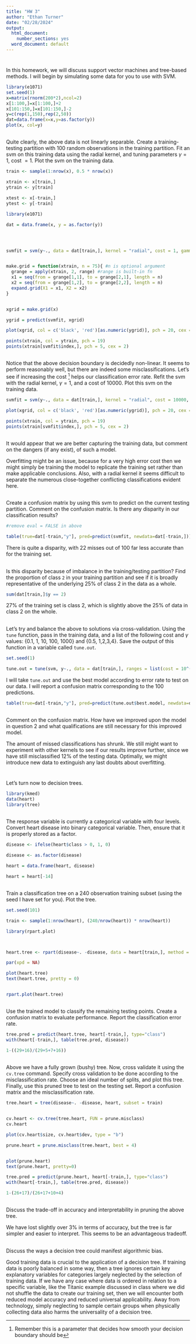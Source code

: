 ```yaml
---
title: "HW 3"
author: "Ethan Turner"
date: "02/28/2024"
output:
  html_document:
    number_sections: yes
  word_document: default
---
```


# 

In this homework, we will discuss support vector machines and tree-based methods.  I will begin by simulating some data for you to use with SVM. 

```r
library(e1071)
set.seed(1) 
x=matrix(rnorm(200*2),ncol=2)
x[1:100,]=x[1:100,]+2
x[101:150,]=x[101:150,]-2
y=c(rep(1,150),rep(2,50))
dat=data.frame(x=x,y=as.factor(y))
plot(x, col=y)


```


##

Quite clearly, the above data is not linearly separable.  Create a training-testing partition with 100 random observations in the training partition.  Fit an svm on this training data using the radial kernel, and tuning parameters $\gamma=1$, cost $=1$.  Plot the svm on the training data.  

```r
train <- sample(1:nrow(x), 0.5 * nrow(x))

xtrain <- x[train,]
ytrain <- y[train]

xtest <- x[-train,]
ytest <- y[-train]

library(e1071)

dat = data.frame(x, y = as.factor(y))




svmfit = svm(y~., data = dat[train,], kernel = "radial", cost = 1, gamma = 1, scale = FALSE)



```


```r
make.grid = function(xtrain, n = 75){ #n is optional argument
  grange = apply(xtrain, 2, range) #range is built-in fn
  x1 = seq(from = grange[1,1], to = grange[2,1], length = n)
  x2 = seq(from = grange[1,2], to = grange[2,2], length = n)
  expand.grid(X1 = x1, X2 = x2)
}


xgrid = make.grid(x)

ygrid = predict(svmfit, xgrid)

plot(xgrid, col = c('black', 'red')[as.numeric(ygrid)], pch = 20, cex = 0.2)

points(xtrain, col = ytrain, pch = 19)
points(xtrain[svmfit$index,], pch = 5, cex = 2)
```

##

Notice that the above decision boundary is decidedly non-linear.  It seems to perform reasonably well, but there are indeed some misclassifications.  Let's see if increasing the cost ^[Remember this is a parameter that decides how smooth your decision boundary should be] helps our classification error rate.  Refit the svm with the radial kernel, $\gamma=1$, and a cost of 10000.  Plot this svm on the training data. 

```r
svmfit = svm(y~., data = dat[train,], kernel = "radial", cost = 10000, gamma = 1, scale = FALSE)

plot(xgrid, col = c('black', 'red')[as.numeric(ygrid)], pch = 20, cex = 0.2)

points(xtrain, col = ytrain, pch = 19)
points(xtrain[svmfit$index,], pch = 5, cex = 2)
```

##

It would appear that we are better capturing the training data, but comment on the dangers (if any exist), of such a model. 

Overfitting might be an issue, because for a very high error cost then we might simply be training the model to replicate the training set rather than make applicable conclusions. Also, with a radial kernel it seems difficult to separate the numerous close-together conflicting classifications evident here.

##

Create a confusion matrix by using this svm to predict on the current testing partition.  Comment on the confusion matrix.  Is there any disparity in our classification results?    

```r
#remove eval = FALSE in above

table(true=dat[-train,"y"], pred=predict(svmfit, newdata=dat[-train,]))
```


There is quite a disparity, with 22 misses out of 100 far less accurate than for the training set. 

##

Is this disparity because of imbalance in the training/testing partition?  Find the proportion of class `2` in your training partition and see if it is broadly representative of the underlying 25\% of class 2 in the data as a whole.  

```r
sum(dat[train,]$y == 2)
```

27% of the training set is class 2, which is slightly above the 25% of data in class 2 on the whole.

##

Let's try and balance the above to solutions via cross-validation.  Using the `tune` function, pass in the training data, and a list of the following cost and $\gamma$ values: {0.1, 1, 10, 100, 1000} and {0.5, 1,2,3,4}.  Save the output of this function in a variable called `tune.out`.  

```r
set.seed(1)

tune.out = tune(svm, y~., data = dat[train,], ranges = list(cost = 10^(-1:3), gamma = c(.5, 1, 2, 3, 4)))

```

I will take `tune.out` and use the best model according to error rate to test on our data.  I will report a confusion matrix corresponding to the 100 predictions.  


```r
table(true=dat[-train,"y"], pred=predict(tune.out$best.model, newdata=dat[-train,]))

```

##

Comment on the confusion matrix.  How have we improved upon the model in question 2 and what qualifications are still necessary for this improved model.  

The amount of missed classifications has shrunk. We still might want to experiment with other kernels to see if our results improve further, since we have still misclassified 12% of the testing data. Optimally, we might introduce new data to extinguish any last doubts about overfitting. 

# 
Let's turn now to decision trees.  

```r

library(kmed)
data(heart)
library(tree)

```

## 

The response variable is currently a categorical variable with four levels.  Convert heart disease into binary categorical variable.  Then, ensure that it is properly stored as a factor. 

```r
disease <- ifelse(heart$class > 0, 1, 0)

disease <- as.factor(disease)

heart = data.frame(heart, disease)

heart = heart[-14]


```

## 

Train a classification tree on a 240 observation training subset (using the seed I have set for you).  Plot the tree.  

```r
set.seed(101)

train <- sample(1:nrow(heart), (240/nrow(heart)) * nrow(heart))

library(rpart.plot)



heart.tree <- rpart(disease~. -disease, data = heart[train,], method = "class")

par(xpd = NA)

plot(heart.tree)
text(heart.tree, pretty = 0)


rpart.plot(heart.tree)

```


## 

Use the trained model to classify the remaining testing points.  Create a confusion matrix to evaluate performance.  Report the classification error rate.  

```r
tree.pred = predict(heart.tree, heart[-train,], type="class")
with(heart[-train,], table(tree.pred, disease))

1-((29+16)/(29+5+7+16))

```

##  

Above we have a fully grown (bushy) tree.  Now, cross validate it using the `cv.tree` command.  Specify cross validation to be done according to the misclassification rate.  Choose an ideal number of splits, and plot this tree.  Finally, use this pruned tree to test on the testing set.  Report a confusion matrix and the misclassification rate.  

```r
tree.heart = tree(disease~. -disease, heart, subset = train)


cv.heart <- cv.tree(tree.heart, FUN = prune.misclass)
cv.heart

plot(cv.heart$size, cv.heart$dev, type = "b")

prune.heart = prune.misclass(tree.heart, best = 4)


plot(prune.heart)
text(prune.heart, pretty=0)

tree.pred = predict(prune.heart, heart[-train,], type="class")
with(heart[-train,], table(tree.pred, disease))

1-(26+17)/(26+17+10+4)

```


##

Discuss the trade-off in accuracy and interpretability in pruning the above tree. 

We have lost slightly over 3% in terms of accuracy, but the tree is far simpler and easier to interpret. This seems to be an advantageous tradeoff.

## 

Discuss the ways a decision tree could manifest algorithmic bias.  

Good training data is crucial to the application of a decision tree. If training data is poorly balanced in some way, then a tree ignores certain key explanatory variables for categories largely neglected by the selection of training data. If we have any case where data is ordered in relation to a specific variable, like the Titanic example discussed in class where we did not shuffle the data to create our training set, then we will encounter both reduced model accuracy and reduced universal applicability. Away from technology, simply neglecting to sample certain groups when physically collecting data also harms the universality of a decision tree.
